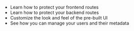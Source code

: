 


- <GuideRecipeLink link="/common-customizations/sessions/session-verification-in-api/overview">Learn how to protect your frontend routes</GuideRecipeLink>
- <GuideRecipeLink link="/common-customizations/sessions/protecting-frontend-routes">Learn how to protect your backend routes</GuideRecipeLink>
- <GuideRecipeLink link="/common-customizations/styling/changing-colours">Customize the look and feel of the pre-built UI</GuideRecipeLink>
- <GuideRecipeLink link="/common-customizations/get-user-info">See how you can manage your users and their metadata</GuideRecipeLink>
